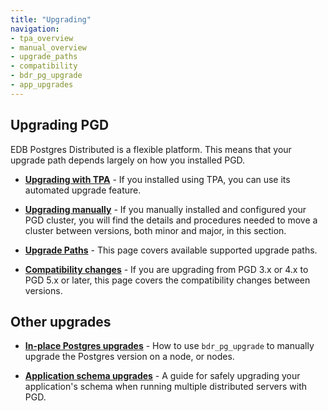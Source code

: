 ```yaml
---
title: "Upgrading"
navigation:
- tpa_overview
- manual_overview
- upgrade_paths
- compatibility
- bdr_pg_upgrade
- app_upgrades
---
```


## Upgrading PGD

EDB Postgres Distributed is a flexible platform. This means that your upgrade path depends largely on how you installed PGD.

* **[Upgrading with TPA](tpa_overview)** - If you installed using TPA, you can use its automated upgrade feature.

* **[Upgrading manually](manual_overview)** - If you manually installed and configured your PGD cluster, you will find the details and procedures needed to move a cluster between versions, both minor and major, in this section.

* **[Upgrade Paths](upgrade_paths)** - This page covers available supported upgrade paths.

* **[Compatibility changes](compatibility)** - If you are upgrading from PGD 3.x or 4.x to PGD 5.x or later, this page covers the compatibility changes between versions.


## Other upgrades

* **[In-place Postgres upgrades](bdr_pg_upgrade)** - How to use `bdr_pg_upgrade` to manually upgrade the Postgres version on a node, or nodes.

* **[Application schema upgrades](app_upgrades)** - A guide for safely upgrading your application's schema when running multiple distributed servers with PGD.

